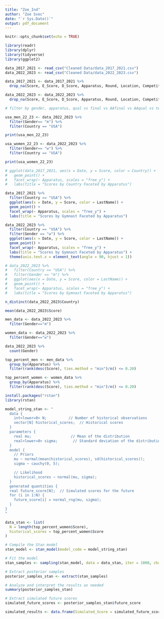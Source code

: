 ```yaml
---
title: "Zoe_Ind"
author: "Zoe Svec"
date: "`r Sys.Date()`"
output: pdf_document
---
```


```r
knitr::opts_chunk$set(echo = TRUE)
```

```r
library(readr)
library(dplyr)
library(tidyverse)
library(ggplot2)
```

```r
data_2017_2021 <- read_csv("Cleaned Data/data_2017_2021.csv")
data_2022_2023 <- read_csv("Cleaned Data/data_2022_2023.csv")

data_2017_2021 <- data_2017_2021 %>% 
  drop_na(Score, E_Score, D_Score, Apparatus, Round, Location, Competition, Country, Gender)

data_2022_2023 <- data_2022_2023 %>% 
  drop_na(Score, E_Score, D_Score, Apparatus, Round, Location, Competition, Country, Gender)
```

```r
# filter by gender, apparatus, qual vs final vs AAfinal vs AAqual vs team qual vs team final, country?

usa_men_22_23 <- data_2022_2023 %>%
  filter(Gender== "m") %>%
  filter(Country == "USA")

print(usa_men_22_23)

usa_women_22_23 <- data_2022_2023 %>%
  filter(Gender== "w") %>%
  filter(Country == "USA") 

print(usa_women_22_23)
```
```r
# ggplot(data_2017_2021, aes(x = Date, y = Score, color = Country)) +
#   geom_point() +
#   facet_wrap(~ Apparatus, scales = "free_y") +
#   labs(title = "Scores by Country Faceted by Apparatus")

data_2017_2021 %>%
  filter(Country == "USA") %>%
  ggplot(aes(x = Date, y = Score, color = LastName)) +
  geom_point() +
  facet_wrap(~ Apparatus, scales = "free_y") +
  labs(title = "Scores by Gymnast Faceted by Apparatus")

data_2022_2023 %>%
  filter(Country == "USA") %>%
  filter(Gender == "w") %>%
  ggplot(aes(x = Date, y = Score, color = LastName)) +
  geom_point() +
  facet_wrap(~ Apparatus, scales = "free_y") +
  labs(title = "Scores by Gymnast Faceted by Apparatus") +
  theme(axis.text.x = element_text(angle = 90, hjust = 1))

# data_2022_2023 %>%
#   filter(Country == "USA") %>%
#   filter(Gender == "m") %>%
#   ggplot(aes(x = Date, y = Score, color = LastName)) +
#   geom_point() +
#   facet_wrap(~ Apparatus, scales = "free_y") +
#   labs(title = "Scores by Gymnast Faceted by Apparatus")
```

```r
n_distinct(data_2022_2023$Country)

mean(data_2022_2023$Score)
```

```r
men_data <- data_2022_2023 %>%
  filter(Gender=="m")

women_data <- data_2022_2023 %>%
  filter(Gender=="w")

data_2022_2023 %>%
  count(Gender)

top_percent_men <- men_data %>%
  group_by(Apparatus) %>%
  filter(rank(desc(Score), ties.method = "min")/n() <= 0.20)

top_percent_women <- women_data %>%
  group_by(Apparatus) %>%
  filter(rank(desc(Score), ties.method = "min")/n() <= 0.20)
```

```r
install.packages("rstan")
library(rstan)
```
```r
model_string_stan <- "
  data {
    int<lower=0> N;          // Number of historical observations
    vector[N] historical_scores;  // Historical scores
  }
  parameters {
    real mu;                  // Mean of the distribution
    real<lower=0> sigma;       // Standard deviation of the distribution
  }
  model {
    // Priors
    mu ~ normal(mean(historical_scores), sd(historical_scores));
    sigma ~ cauchy(0, 5);

    // Likelihood
    historical_scores ~ normal(mu, sigma);
  }
  generated quantities {
  real future_score[N];  // Simulated scores for the future
  for (i in 1:N) {
    future_score[i] = normal_rng(mu, sigma);
  }
}
"

```

```r
data_stan <- list(
  N = length(top_percent_women$Score),
  historical_scores = top_percent_women$Score
)

# Compile the Stan model
stan_model <- stan_model(model_code = model_string_stan)

# Fit the model
stan_samples <- sampling(stan_model, data = data_stan, iter = 1000, chains = 3)

# Extract posterior samples
posterior_samples_stan <- extract(stan_samples)

# Analyze and interpret the results as needed
summary(posterior_samples_stan)

# Extract simulated future scores
simulated_future_scores <- posterior_samples_stan$future_score

simulated_results <- data.frame(Simulated_Score = simulated_future_scores)

```

